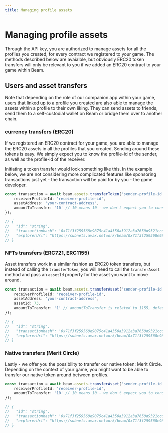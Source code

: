 ```yaml
---
title: Managing profile assets
---
```


# Managing profile assets

Through the API key, you are authorized to manage assets for all the profiles you created, for every contract we registered to your game. The methods described below are avaialble, but obviously ERC20 token transfers will only be relevant to you if we added an ERC20 contract to your game within Beam.

## Users and asset transfers

Note that depending on the role of our companion app within your game, [users that linked up to a profile](/service/profiles/users-and-profiles) you created are also able to manage the assets within a profile to their own liking. They can send assets to friends, send them to a self-custodial wallet on Beam or bridge them over to another chain.

### currency transfers (ERC20)

If we registered an ERC20 contract for your game, you are able to manage the ERC20 assets in all the profiles that you created. Sending around these tokens is easy. We simply expect you to know the profile-id of the sender, as well as the profile-id of the receiver.

Initiating a token transfer would look something like this. In the example below, we are not considering more complicated features like sponsoring transactions just yet - the transaction will be paid for by you - the game developer.

```typescript
const transaction = await beam.assets.transferToken('sender-profile-id', {
    receiverProfileId: 'receiver-profile-id',
    assetAddress: 'your-contract-address',
    amountToTransfer: '10' // 10 means 10 - we don't expect you to consider any other format like gwei
});

// {
//   "id": "string",
//   "transactionhash": '0x71f3f259568e9875c41a4350a3912a3a7650d9321ccd1d57641241128b4e504f',
//   "explorerUrl": "https://subnets.avax.network/beam/0x71f3f259568e9875c41a4350a3912a3a7650d9321ccd1d57641241128b4e504f"
// }
```


### NFTs transfers (ERC721, ERC1155) 

Asset transfers work in a similar fashion as ERC20 token transfers, but instead of calling the `transferToken`, you will need to call the `transferAsset` method and pass an `assetId` property for the asset you want to move around.

```typescript
const transaction = await beam.assets.transferAsset('sender-profile-id', {
    receiverProfileId: 'receiver-profile-id',
    assetAddress: 'your-contract-address',
    assetId: 73,
    amountToTransfer: '1' // amountToTransfer is related to 1155, defaults to 1 and doesn't have to be passed for ERC721 contracts.
});

// {
//   "id": "string",
//   "transactionhash": '0x71f3f259568e9875c41a4350a3912a3a7650d9321ccd1d57641241128b4e504f',
//   "explorerUrl": "https://subnets.avax.network/beam/0x71f3f259568e9875c41a4350a3912a3a7650d9321ccd1d57641241128b4e504f"
// }
```



### Native transfers (Merit Circle)

Lastly - we offer you the possibility to transfer our native token: Merit Circle. Depending on the context of your game, you might want to be able to transfer our native token around between profiles.

```typescript
const transaction = await beam.assets.transferAsset('sender-profile-id', {
    receiverProfileId: 'receiver-profile-id',
    amountToTransfer: '10' // 10 means 10 - we don't expect you to consider any other format like gwei
});

// {
//   "id": "string",
//   "transactionhash": '0x71f3f259568e9875c41a4350a3912a3a7650d9321ccd1d57641241128b4e504f',
//   "explorerUrl": "https://subnets.avax.network/beam/0x71f3f259568e9875c41a4350a3912a3a7650d9321ccd1d57641241128b4e504f"
// }
```